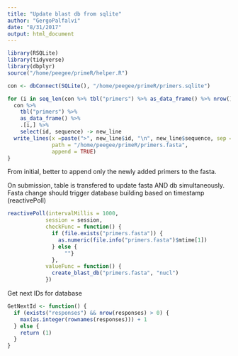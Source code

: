 ```yaml
---
title: "Update blast db from sqlite"
author: "GergoPalfalvi"
date: "8/31/2017"
output: html_document
---
```


```r
library(RSQLite)
library(tidyverse)
library(dbplyr)
source("/home/peegee/primeR/helper.R")
```

```r
con <- dbConnect(SQLite(), "/home/peegee/primeR/primers.sqlite")
```

```r

for (i in seq_len(con %>% tbl("primers") %>% as_data_frame() %>% nrow()) ){
  con %>% 
    tbl("primers") %>% 
    as_data_frame() %>% 
    .[i,] %>% 
    select(id, sequence) -> new_line
  write_lines(x =paste(">", new_line$id, "\n", new_line$sequence, sep = ""),
              path = "/home/peegee/primeR/primers.fasta", 
              append = TRUE)
}
```


From initial, better to append only the newly added primers to the fasta.

On submission, table is transfered to update fasta AND db simultaneously. Fasta change should trigger database building based on timestamp (reactivePoll)


```r

reactivePoll(intervalMillis = 1000,
            session = session, 
            checkFunc = function() {
              if (file.exists("primers.fasta")) {
                as.numeric(file.info("primers.fasta")$mtime[1])
              } else {
                  ""}
              },
            valueFunc = function() {
              create_blast_db("primers.fasta", "nucl")
            })

```


Get next IDs for database
```r

GetNextId <- function() {
  if (exists("responses") && nrow(responses) > 0) {
    max(as.integer(rownames(responses))) + 1
  } else {
    return (1)
  }
}
```
